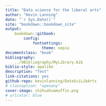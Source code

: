 ```yaml
---
title: "Data science for the liberal arts"
author: "Kevin Lanning"
date: "`r Sys.Date()`"
site: "bookdown::bookdown_site"
output: 
    bookdown::gitbook:
        config:
            fontsettings:
                theme: sepia
documentclass: "book"
bibliography: 
    ../9Bibliography/MyLibrary.bib
biblio-style: apalike
description: "Test"
link-citations: yes
github-repo: kevinlanning/DataSciLibArts
# classoption: "openany"
cover-image: chihuahuamuffin.png
# urlcolor: blue
---
```

# {-} 